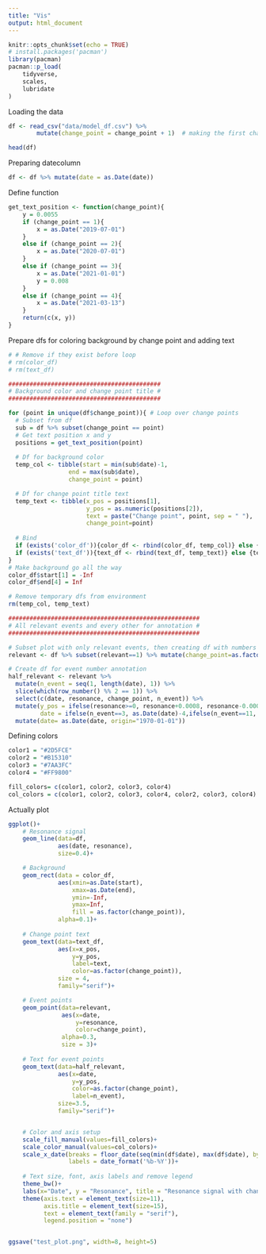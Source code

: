 ```yaml
---
title: "Vis"
output: html_document
---
```

```r
knitr::opts_chunk$set(echo = TRUE)
# install.packages('pacman')
library(pacman)
pacman::p_load(
    tidyverse,
    scales,
    lubridate
)

```

Loading the data
```r
df <- read_csv("data/model_df.csv") %>% 
        mutate(change_point = change_point + 1)  # making the first changepoint 1 instead of 0
```

```r
head(df)
```

Preparing datecolumn
```r
df <- df %>% mutate(date = as.Date(date))
```

Define function
```r
get_text_position <- function(change_point){
    y = 0.0055
    if (change_point == 1){
        x = as.Date("2019-07-01")
    }
    else if (change_point == 2){
        x = as.Date("2020-07-01")
    }
    else if (change_point == 3){
        x = as.Date("2021-01-01")
        y = 0.008
    }
    else if (change_point == 4){
        x = as.Date("2021-03-13")
    }
    return(c(x, y))
}
```


Prepare dfs for coloring background by change point and adding text
```r
# # Remove if they exist before loop
# rm(color_df)
# rm(text_df)

###########################################
# Background color and change point title #
###########################################

for (point in unique(df$change_point)){ # Loop over change points
  # Subset from df
  sub = df %>% subset(change_point == point)
  # Get text position x and y
  positions = get_text_position(point)
  
  # Df for background color
  temp_col <- tibble(start = min(sub$date)-1,
                 end = max(sub$date),
                 change_point = point)

  # Df for change point title text
  temp_text <- tibble(x_pos = positions[1],
                      y_pos = as.numeric(positions[2]),
                      text = paste("Change point", point, sep = " "),
                      change_point=point)
  
  # Bind
  if (exists('color_df')){color_df <- rbind(color_df, temp_col)} else {color_df <- temp_col}
  if (exists('text_df')){text_df <- rbind(text_df, temp_text)} else {text_df <- temp_text}
}
# Make background go all the way 
color_df$start[1] = -Inf
color_df$end[4] = Inf

# Remove temporary dfs from environment
rm(temp_col, temp_text)

######################################################
# All relevant events and every other for annotation #
######################################################

# Subset plot with only relevant events, then creating df with numbers for annotation
relevant <- df %>% subset(relevant==1) %>% mutate(change_point=as.factor(change_point))

# Create df for event number annotation
half_relevant <- relevant %>% 
  mutate(n_event = seq(1, length(date), 1)) %>% 
  slice(which(row_number() %% 2 == 1)) %>% 
  select(c(date, resonance, change_point, n_event)) %>% 
  mutate(y_pos = ifelse(resonance>=0, resonance+0.0008, resonance-0.0008),
         date = ifelse(n_event==3, as.Date(date)-4,ifelse(n_event==11, as.Date(date)+4, as.Date(date)) )) %>% 
  mutate(date= as.Date(date, origin="1970-01-01"))

```

Defining colors
```r
color1 = "#2D5FCE"
color2 = "#B15310"
color3 = "#7AA3FC"
color4 = "#FF9800"

fill_colors= c(color1, color2, color3, color4)
col_colors = c(color1, color2, color3, color4, color2, color3, color4)

```


Actually plot
```r
ggplot()+
    # Resonance signal
    geom_line(data=df, 
              aes(date, resonance), 
              size=0.4)+

    # Background
    geom_rect(data = color_df,
              aes(xmin=as.Date(start),
                  xmax=as.Date(end),
                  ymin=-Inf,
                  ymax=Inf,
                  fill = as.factor(change_point)),
              alpha=0.1)+
    
    # Change point text
    geom_text(data=text_df,
              aes(x=x_pos, 
                  y=y_pos, 
                  label=text, 
                  color=as.factor(change_point)), 
              size = 4,
              family="serif")+

    # Event points
    geom_point(data=relevant,
               aes(x=date,
                   y=resonance,
                   color=change_point),
               alpha=0.3,
               size = 3)+
    
    # Text for event points
    geom_text(data=half_relevant,
              aes(x=date, 
                  y=y_pos,
                  color=as.factor(change_point),
                  label=n_event),
              size=3.5,
              family="serif")+


    # Color and axis setup
    scale_fill_manual(values=fill_colors)+
    scale_color_manual(values=col_colors)+
    scale_x_date(breaks = floor_date(seq(min(df$date), max(df$date), by = 'quarter'), unit = "quarter"),
                 labels = date_format('%b-%Y'))+
    
    # Text size, font, axis labels and remove legend
    theme_bw()+
    labs(x="Date", y = "Resonance", title = "Resonance signal with change points and most important events")+
    theme(axis.text = element_text(size=11),
          axis.title = element_text(size=15),
          text = element_text(family = "serif"),
          legend.position = "none")


ggsave("test_plot.png", width=8, height=5)
```


